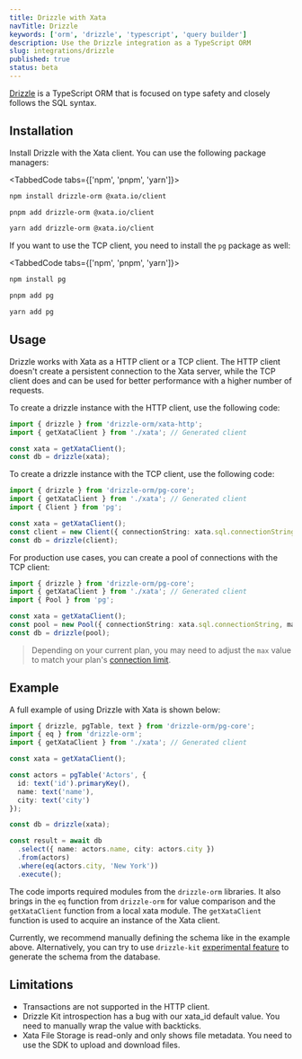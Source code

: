 ```yaml
---
title: Drizzle with Xata
navTitle: Drizzle
keywords: ['orm', 'drizzle', 'typescript', 'query builder']
description: Use the Drizzle integration as a TypeScript ORM
slug: integrations/drizzle
published: true
status: beta
---
```


[Drizzle](https://github.com/drizzle-team/drizzle-orm) is a TypeScript ORM that is focused on type safety and closely follows the SQL syntax.

## Installation

Install Drizzle with the Xata client. You can use the following package managers:

<TabbedCode tabs={['npm', 'pnpm', 'yarn']}>
```sh
npm install drizzle-orm @xata.io/client
```

```sh
pnpm add drizzle-orm @xata.io/client
```

```sh
yarn add drizzle-orm @xata.io/client
```

</TabbedCode>

If you want to use the TCP client, you need to install the `pg` package as well:

<TabbedCode tabs={['npm', 'pnpm', 'yarn']}>
```sh
npm install pg
```

```sh
pnpm add pg
```

```sh
yarn add pg
```

</TabbedCode>

## Usage

Drizzle works with Xata as a HTTP client or a TCP client. The HTTP client doesn't create a persistent connection to the Xata server, while the TCP client does and can be used for better performance with a higher number of requests.

To create a drizzle instance with the HTTP client, use the following code:

```ts
import { drizzle } from 'drizzle-orm/xata-http';
import { getXataClient } from './xata'; // Generated client

const xata = getXataClient();
const db = drizzle(xata);
```

To create a drizzle instance with the TCP client, use the following code:

```ts
import { drizzle } from 'drizzle-orm/pg-core';
import { getXataClient } from './xata'; // Generated client
import { Client } from 'pg';

const xata = getXataClient();
const client = new Client({ connectionString: xata.sql.connectionString });
const db = drizzle(client);
```

For production use cases, you can create a pool of connections with the TCP client:

```ts
import { drizzle } from 'drizzle-orm/pg-core';
import { getXataClient } from './xata'; // Generated client
import { Pool } from 'pg';

const xata = getXataClient();
const pool = new Pool({ connectionString: xata.sql.connectionString, max: 20 });
const db = drizzle(pool);
```

> Depending on your current plan, you may need to adjust the `max` value to match your plan's [connection limit](/docs/rest-api/limits).

## Example

A full example of using Drizzle with Xata is shown below:

```ts
import { drizzle, pgTable, text } from 'drizzle-orm/pg-core';
import { eq } from 'drizzle-orm';
import { getXataClient } from './xata'; // Generated client

const xata = getXataClient();

const actors = pgTable('Actors', {
  id: text('id').primaryKey(),
  name: text('name'),
  city: text('city')
});

const db = drizzle(xata);

const result = await db
  .select({ name: actors.name, city: actors.city })
  .from(actors)
  .where(eq(actors.city, 'New York'))
  .execute();
```

The code imports required modules from the `drizzle-orm` libraries. It also brings in the `eq` function from `drizzle-orm` for value comparison and the `getXataClient` function from a local xata module. The `getXataClient` function is used to acquire an instance of the Xata client.

Currently, we recommend manually defining the schema like in the example above. Alternatively, you can try to use `drizzle-kit` [experimental feature](https://orm.drizzle.team/kit-docs/commands#introspect--pull) to generate the schema from the database.

## Limitations

- Transactions are not supported in the HTTP client.
- Drizzle Kit introspection has a bug with our xata_id default value. You need to manually wrap the value with backticks.
- Xata File Storage is read-only and only shows file metadata. You need to use the SDK to upload and download files.
